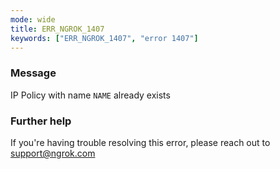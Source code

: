 ```yaml
---
mode: wide
title: ERR_NGROK_1407
keywords: ["ERR_NGROK_1407", "error 1407"]
---
```


### Message

IP Policy with name `NAME` already exists

### Further help

If you're having trouble resolving this error, please reach out to [support@ngrok.com](mailto:support@ngrok.com?subject=Help%20with%20ERR_NGROK_1407)
